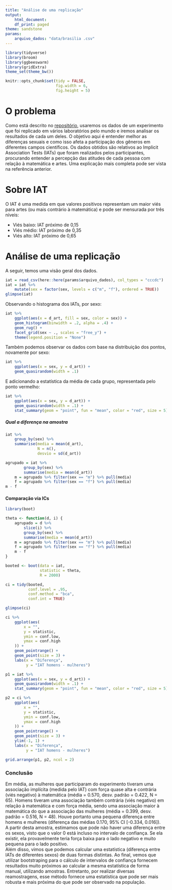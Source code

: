 ```yaml
---
title: "Análise de uma replicação"
output:
    html_document:
    df_print: paged
theme: sandstone
params: 
    arquivo_dados: "data/brasilia .csv"
---
```


```r
library(tidyverse)
library(broom)
library(ggbeeswarm)
library(gridExtra)
theme_set(theme_bw())

knitr::opts_chunk$set(tidy = FALSE,
                      fig.width = 6,
                      fig.height = 5)

```
# O problema

Como está descrito no [repositório](https://github.com/fpcc-ufcg/inferencia-iat-scores), usaremos os dados de um experimento que foi replicado em vários laboratórios pelo mundo e iremos analisar os resultados de cada um deles. O objetivo aqui é entender melhor as diferenças sexuais e como isso afeta a participação dos gêneros em diferentes campos científicos. Os dados obtidos são relativos ao Implicit Association Tests (IATs) que foram realizados pelos participantes, procurando entender a percepção das atitudes de cada pessoa com relação à matemática e artes. Uma explicação mais completa pode ser vista na referência anterior.

# Sobre IAT

O IAT é uma medida em que valores positivos representam um maior viés para artes (ou mais contrário à matemática) e pode ser mensurada por três níveis:

- Viés baixo: IAT próximo de 0,15
- Viés médio: IAT próximo de 0,35
- Viés alto: IAT próximo de 0,65

# Análise de uma replicação

A seguir, temos uma visão geral dos dados.

```r
iat = read_csv(here::here(params$arquivo_dados), col_types = "cccdc")
iat = iat %>% 
    mutate(sex = factor(sex, levels = c("m", "f"), ordered = TRUE))
glimpse(iat)
```

Observando o histograma dos IATs, por sexo:

```r
iat %>%
    ggplot(aes(x = d_art, fill = sex, color = sex)) +
    geom_histogram(binwidth = .2, alpha = .4) +
    geom_rug() +
    facet_grid(sex ~ ., scales = "free_y") + 
    theme(legend.position = "None")
```

Também podemos observar os dados com base na distribuição dos pontos, novamente por sexo:

```r
iat %>% 
    ggplot(aes(x = sex, y = d_art)) + 
    geom_quasirandom(width = .1)
```

E adicionando a estatística da média de cada grupo, representada pelo ponto vermelho:

```r
iat %>% 
    ggplot(aes(x = sex, y = d_art)) + 
    geom_quasirandom(width = .1) + 
    stat_summary(geom = "point", fun = "mean", color = "red", size = 5)
```

##### Qual a diferença na amostra

```r
iat %>% 
    group_by(sex) %>% 
    summarise(media = mean(d_art),
              N = n(), 
              desvio = sd(d_art))
```


```r
agrupado = iat %>% 
        group_by(sex) %>% 
        summarise(media = mean(d_art))
    m = agrupado %>% filter(sex == "m") %>% pull(media)
    f = agrupado %>% filter(sex == "f") %>% pull(media)
m - f
```


#### Comparação via ICs

```r
library(boot)

theta <- function(d, i) {
    agrupado = d %>% 
        slice(i) %>% 
        group_by(sex) %>% 
        summarise(media = mean(d_art))
    m = agrupado %>% filter(sex == "m") %>% pull(media)
    f = agrupado %>% filter(sex == "f") %>% pull(media)
    m - f
}

booted <- boot(data = iat, 
               statistic = theta, 
               R = 2000)

ci = tidy(booted, 
          conf.level = .95,
          conf.method = "bca",
          conf.int = TRUE)

glimpse(ci)
```

```r
ci %>%
    ggplot(aes(
        x = "",
        y = statistic,
        ymin = conf.low,
        ymax = conf.high
    )) +
    geom_pointrange() +
    geom_point(size = 3) + 
    labs(x = "Diferença", 
         y = "IAT homens - mulheres")
```

```r
p1 = iat %>% 
    ggplot(aes(x = sex, y = d_art)) +
    geom_quasirandom(width = .1) + 
    stat_summary(geom = "point", fun = "mean", color = "red", size = 5)

p2 = ci %>%
    ggplot(aes(
        x = "",
        y = statistic,
        ymin = conf.low,
        ymax = conf.high
    )) +
    geom_pointrange() +
    geom_point(size = 3) + 
    ylim(-1, 1) + 
    labs(x = "Diferença", 
         y = "IAT homens - mulheres")

grid.arrange(p1, p2, ncol = 2)

```

### Conclusão

Em média, as mulheres que participaram do experimento tiveram uma associação implícita (medida pelo IAT) com força quase alta e contrária (viés negativo) à matemática (média = 0.570, desv. padrão =  0.422, N = 65). Homens tiveram uma associação também contrária (viés negativo) em relação à matemática e com força média, sendo uma associação maior à matemática do que a associação das mulheres (média = 0.399, desv. padrão = 0.516, N = 48). Houve portanto uma pequena diferença entre homens e mulheres (diferença das médias 0.170, 95% CI [-0.334, 0.016]).  
A partir desta amostra, estimamos que pode não haver uma diferença entre os sexos, visto que o valor 0 está incluso no intervalo de confiança. Se ela existir, ela provavelmente teria força baixa para o lado negativo e muito pequena para o lado positivo.  
Além disso, vimos que podemos calcular uma estatística (diferença entre IATs de diferentes sexos) de duas formas distintas. Ao final, vemos que utilizar bootstraping para o cálculo de intervalos de confiança fornecem resultados muito próximos ao calcular a mesma estatística de forma manual, utilizando amostras. Entretanto, por realizar diversas reamostragens, esse método fornece uma estatística que pode ser mais robusta e mais próxima do que pode ser observado na população.
